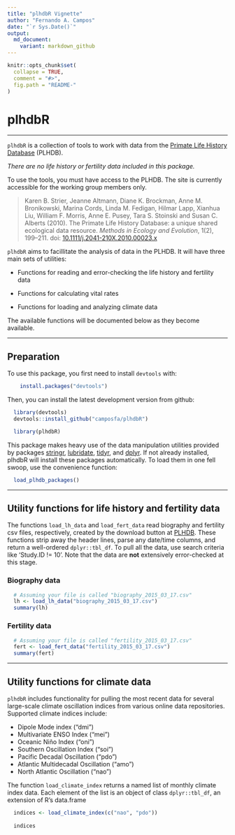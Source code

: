 ```yaml
---
title: "plhdbR Vignette"
author: "Fernando A. Campos"
date: "`r Sys.Date()`"
output:
  md_document:
    variant: markdown_github
---
```


```r
knitr::opts_chunk$set(
  collapse = TRUE,
  comment = "#>",
  fig.path = "README-"
)
```

# plhdbR

------------

`plhdbR` is a collection of tools to work with data from the [Primate Life History Database](https://plhdb.org/) (PLHDB).

_There are no life history or fertility data included in this package._

To use the tools, you must have access to the PLHDB. The site is currently accessible for the working group members only.

>Karen B. Strier, Jeanne Altmann, Diane K. Brockman, Anne M. Bronikowski, Marina Cords, Linda M. Fedigan, Hilmar Lapp, Xianhua Liu, William F. Morris, Anne E. Pusey, Tara S. Stoinski and Susan C. Alberts (2010). The Primate Life History Database: a unique shared ecological data resource. _Methods in Ecology and Evolution_, 1(2), 199–211. doi: [10.1111/j.2041-210X.2010.00023.x](http://doi.org/10.1111/j.2041-210X.2010.00023.x)


`plhdbR` aims to facillitate the analysis of data in the PLHDB. It will have three main sets of utilities:

* Functions for reading and error-checking the life history and fertility data

* Functions for calculating vital rates

* Functions for loading and analyzing climate data

The available functions will be documented below as they become available.

------------

## Preparation

To use this package, you first need to install `devtools` with:
```r
    install.packages("devtools")
```

Then, you can install the latest development version from github:

```r
  library(devtools)
  devtools::install_github("camposfa/plhdbR")
```

```r
  library(plhdbR)
```

This package makes heavy use of the data manipulation utilities provided by packages [stringr](http://cran.r-project.org/package=stringr), [lubridate](http://cran.r-project.org/package=lubridate), [tidyr](http://cran.r-project.org/package=tidyr), and [dplyr](http://cran.r-project.org/package=dplyr). If not already installed, plhdbR will install these packages automatically. To load them in one fell swoop, use the convenience function:

```r
  load_plhdb_packages()
```

------------

## Utility functions for life history and fertility data

The functions `load_lh_data` and `load_fert_data` read biography and fertility csv files, respectively, created by the download button at [PLHDB](https://plhdb.org/). These functions strip away the header lines, parse any date/time columns, and return a well-ordered `dplyr::tbl_df`. To pull all the data, use search criteria like 'Study.ID != 10'. Note that the data are **not** extensively error-checked at this stage.

### Biography data

```r
  # Assuming your file is called "biography_2015_03_17.csv"
  lh <- load_lh_data("biography_2015_03_17.csv")
  summary(lh)
```

### Fertility data

```r
  # Assuming your file is called "fertility_2015_03_17.csv"
  fert <- load_fert_data("fertility_2015_03_17.csv")
  summary(fert)
```

------------

## Utility functions for climate data

`plhdbR` includes functionality for pulling the most recent data for several large-scale climate oscillation indices from various online data repositories. Supported climate indices include:

- Dipole Mode index ("dmi")
- Multivariate ENSO Index ("mei")
- Oceanic Niño Index ("oni")
- Southern Oscillation Index ("soi")
- Pacific Decadal Oscillation ("pdo")
- Atlantic Multidecadal Oscillation ("amo")
- North Atlantic Oscillation ("nao")

The function `load_climate_index` returns a named list of monthly climate index data. Each element of the list is an object of class `dplyr::tbl_df`, an extension of R's data.frame

```r
  indices <- load_climate_index(c("nao", "pdo"))
  
  indices
```

